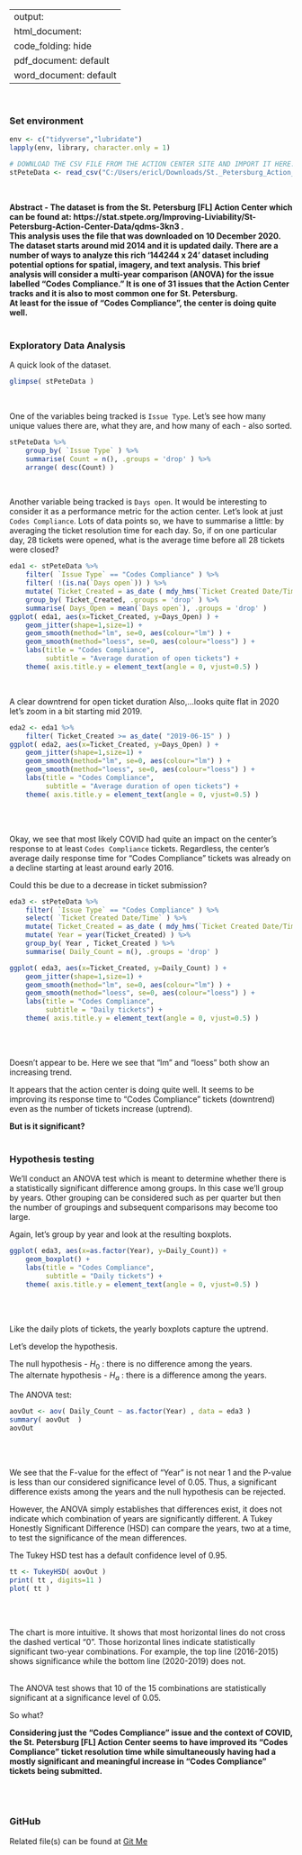 
---
output:
  html_document:
    code_folding: hide
  pdf_document: default
  word_document: default
---
<br>

### Set environment
```r
env <- c("tidyverse","lubridate")
lapply(env, library, character.only = 1)

```

```r
# DOWNLOAD THE CSV FILE FROM THE ACTION CENTER SITE AND IMPORT IT HERE.
stPeteData <- read_csv("C:/Users/ericl/Downloads/St._Petersburg_Action_Center_Data.csv")
```
<br>

**Abstract - The dataset is from the St. Petersburg [FL] Action Center which 
can be found at: 
https://stat.stpete.org/Improving-Liviability/St-Petersburg-Action-Center-Data/qdms-3kn3 .  
This analysis uses the file that was downloaded on 10 December 2020. The 
dataset starts around mid 2014 and it is updated daily.
There are a number of ways to analyze this rich '144244 x 24' dataset
including potential options for spatial, imagery, and text analysis.
This brief analysis will consider a multi-year comparison (ANOVA) for the 
issue labelled "Codes Compliance." It is one of 31 issues that 
the Action Center tracks and
it is also to most common one for St. Petersburg.  
At least for the issue of
"Codes Compliance", the center is doing quite well.**
<br><br>

### Exploratory Data Analysis  

A quick look of the dataset.

```r
glimpse( stPeteData )
```
<br>

One of the variables being tracked is `Issue Type`. Let's see how many
unique values there are, what they are, and how many of each - also sorted.
```r
stPeteData %>%
    group_by( `Issue Type` ) %>%
    summarise( Count = n(), .groups = 'drop' ) %>%
    arrange( desc(Count) )
```
<br>

Another variable being tracked is `Days open`. It would be interesting to
consider it as a performance metric for the action center. Let's look at just 
`Codes Compliance`. Lots of data points so, we have to summarise a 
little: by averaging the ticket resolution time for each day. So, if on one 
particular day, 28 tickets were opened, what is the average time before all
28 tickets were closed?
```r
eda1 <- stPeteData %>%
    filter( `Issue Type` == "Codes Compliance" ) %>%
    filter( !(is.na(`Days open`)) ) %>%
    mutate( Ticket_Created = as_date ( mdy_hms(`Ticket Created Date/Time`) ) ) %>%
    group_by( Ticket_Created, .groups = 'drop' ) %>%
    summarise( Days_Open = mean(`Days open`), .groups = 'drop' )
ggplot( eda1, aes(x=Ticket_Created, y=Days_Open) ) +
    geom_jitter(shape=1,size=1) +
    geom_smooth(method="lm", se=0, aes(colour="lm") ) +
    geom_smooth(method="loess", se=0, aes(colour="loess") ) +
    labs(title = "Codes Compliance",
         subtitle = "Average duration of open tickets") +
    theme( axis.title.y = element_text(angle = 0, vjust=0.5) )
```
<br>

A clear downtrend for open ticket duration Also,...looks quite flat in 2020
let's zoom in a bit starting mid 2019.
```r
eda2 <- eda1 %>%
    filter( Ticket_Created >= as_date( "2019-06-15" ) )
ggplot( eda2, aes(x=Ticket_Created, y=Days_Open) ) +
    geom_jitter(shape=1,size=1) +
    geom_smooth(method="lm", se=0, aes(colour="lm") ) +
    geom_smooth(method="loess", se=0, aes(colour="loess") ) +
    labs(title = "Codes Compliance",
         subtitle = "Average duration of open tickets") +
    theme( axis.title.y = element_text(angle = 0, vjust=0.5) )
```
<br><br>

Okay, we see that most likely COVID had quite an impact on the center's
response to at least `Codes Compliance` tickets. Regardless, the center's 
average daily response time for "Codes Compliance" tickets was already
on a decline starting at least around early 2016.  

Could this be due to a decrease in ticket submission?

```r
eda3 <- stPeteData %>%
    filter( `Issue Type` == "Codes Compliance" ) %>%
    select( `Ticket Created Date/Time` ) %>%
    mutate( Ticket_Created = as_date ( mdy_hms(`Ticket Created Date/Time`) ) ) %>%
    mutate( Year = year(Ticket_Created) ) %>%
    group_by( Year , Ticket_Created ) %>%
    summarise( Daily_Count = n(), .groups = 'drop' )

ggplot( eda3, aes(x=Ticket_Created, y=Daily_Count) ) +
    geom_jitter(shape=1,size=1) +
    geom_smooth(method="lm", se=0, aes(colour="lm") ) +
    geom_smooth(method="loess", se=0, aes(colour="loess") ) +
    labs(title = "Codes Compliance",
         subtitle = "Daily tickets") +
    theme( axis.title.y = element_text(angle = 0, vjust=0.5) )
```
<br><br>

Doesn't appear to be. Here we see that "lm" and "loess" both 
show an increasing trend.  

It appears that the action center is doing quite well. It seems to be
improving its response time to "Codes Compliance" tickets (downtrend) even as
the number of tickets increase (uptrend).  

**But is it significant?**  
<br>

### Hypothesis testing

We'll conduct an ANOVA test which is meant to determine whether there is a 
statistically significant difference among groups. In this case we'll group
by years. Other grouping can be considered such as per quarter but then the
number of groupings and subsequent comparisons may become too large.  

Again, let's group by year and look at the resulting boxplots.

```r
ggplot( eda3, aes(x=as.factor(Year), y=Daily_Count)) +
    geom_boxplot() +
    labs(title = "Codes Compliance",
         subtitle = "Daily tickets") +
    theme( axis.title.y = element_text(angle = 0, vjust=0.5) )
```
<br><br>

Like the daily plots of tickets, the yearly boxplots capture the uptrend.  

Let's develop the hypothesis.  

The null hypothesis - $H_{0}$ : there is no difference among the years.  
The alternate hypothesis - $H_{a}$ : there is a difference among the years.  

The ANOVA test:

```r
aovOut <- aov( Daily_Count ~ as.factor(Year) , data = eda3 )
summary( aovOut  )
aovOut
```
<br><br>

We see that the F-value for the effect of "Year" is not near 1 and the P-value
is less than our considered significance level of 0.05. Thus, a
significant difference exists among the years and the null hypothesis
can be rejected. 

However, the ANOVA simply establishes that differences exist, it does not 
indicate which combination of years are significantly different. A Tukey 
Honestly 
Significant Difference (HSD) can compare the years, 
two at a time, to test the significance of the mean differences.

The Tukey HSD test has a default confidence level of 0.95. 

```r
tt <- TukeyHSD( aovOut )
print( tt , digits=11 )
plot( tt )
```
<br><br>

The chart is more intuitive. It shows that most horizontal lines do not cross 
the dashed vertical "0". 
Those horizontal lines indicate statistically significant two-year 
combinations. For example,
the top line (2016-2015) shows significance while the bottom line (2020-2019)
does not.
<br><br>

The ANOVA test shows that 10 of the 15 combinations are statistically 
significant at a significance level of 0.05.  

So what?

**Considering just the "Codes Compliance" issue and the context of COVID, 
the St. Petersburg [FL] Action Center seems to have improved its 
"Codes Compliance" 
ticket resolution time while simultaneously having had a mostly significant
and meaningful increase in 
"Codes Compliance" tickets being submitted.**

<br><br>


### GitHub
Related file(s) can be found at <a href="https://github.com/eltownes/USF-LIS4273/tree/master/Module%2013">Git Me</a>
<br><br>

